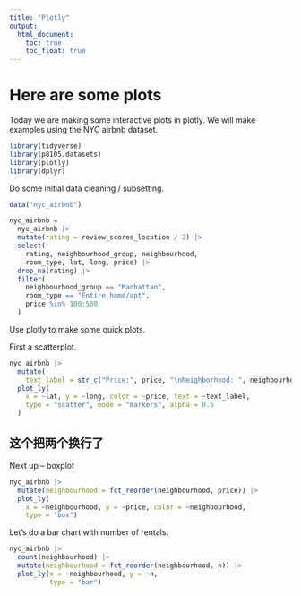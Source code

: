 ```yaml
---
title: "Plotly"
output: 
  html_document:
    toc: true
    toc_float: true
---
```


# Here are some plots

Today we are making some interactive plots in plotly. We will make examples using the NYC airbnb dataset.

```r
library(tidyverse)
library(p8105.datasets)
library(plotly)
library(dplyr)
```

Do some initial data cleaning / subsetting.

```r
data("nyc_airbnb")

nyc_airbnb =
  nyc_airbnb |> 
  mutate(rating = review_scores_location / 2) |> 
  select(
    rating, neighbourhood_group, neighbourhood,
    room_type, lat, long, price) |> 
  drop_na(rating) |> 
  filter(
    neighbourhood_group == "Manhattan",
    room_type == "Entire home/apt",
    price %in% 100:500
  )
```


Use plotly to make some quick plots.

First a scatterplot.

```r
nyc_airbnb |> 
  mutate(
    text_label = str_c("Price:", price, "\nNeighborhood: ", neighbourhood)) |> 
  plot_ly(
    x = ~lat, y = ~long, color = ~price, text = ~text_label,
    type = "scatter", mode = "markers", alpha = 0.5
  )
```

## 这个\n 把两个换行了

Next up -- boxplot

```r
nyc_airbnb |> 
  mutate(neighbourhood = fct_reorder(neighbourhood, price)) |> 
  plot_ly(
    x = ~neighbourhood, y = ~price, color = ~neighbourhood,
    type = "box")
```


Let's do a bar chart with number of rentals.

```r
nyc_airbnb |> 
  count(neighbourhood) |> 
  mutate(neighbourhood = fct_reorder(neighbourhood, n)) |> 
  plot_ly(x = ~neighbourhood, y = ~n,
          type = "bar")
```



